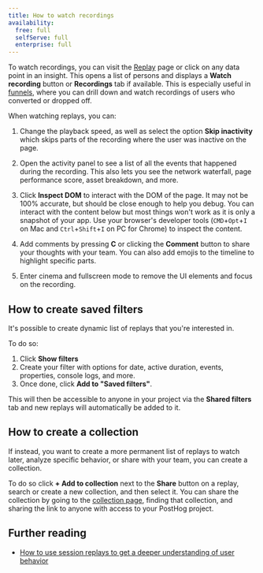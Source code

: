 ```yaml
---
title: How to watch recordings
availability:
  free: full
  selfServe: full
  enterprise: full
---
```



To watch recordings, you can visit the [Replay](https://us.posthog.com/replay) page or click on any data point in an insight. This opens a list of persons and displays a **Watch recording** button or **Recordings** tab if available. This is especially useful in [funnels](/docs/product-analytics/funnels), where you can drill down and watch recordings of users who converted or dropped off.

<ProductVideo
    videoLight={watchRecordingsLight} 
    videoDark={watchRecordingsDark}
    alt="How to watch recordings via insights" 
    classes="rounded"
/>

When watching replays, you can:

1. Change the playback speed, as well as select the option **Skip inactivity** which skips parts of the recording where the user was inactive on the page.

2. Open the activity panel to see a list of all the events that happened during the recording. This also lets you see the network waterfall, page performance score, asset breakdown, and more.

3. Click **Inspect DOM** to interact with the DOM of the page. It may not be 100% accurate, but should be close enough to help you debug. You can interact with the content below but most things won't work as it is only a snapshot of your app. Use your browser's developer tools (`CMD`+`Opt`+`I` on Mac and `Ctrl`+`Shift`+`I` on PC for Chrome) to inspect the content.

4. Add comments by pressing **C** or clicking the **Comment** button to share your thoughts with your team. You can also add emojis to the timeline to highlight specific parts.

5. Enter cinema and fullscreen mode to remove the UI elements and focus on the recording.

<ProductScreenshot
  imageLight="https://res.cloudinary.com/dmukukwp6/image/upload/Clean_Shot_2025_07_18_at_13_41_15_2x_509d07cde3.png"
  imageDark="https://res.cloudinary.com/dmukukwp6/image/upload/Clean_Shot_2025_07_18_at_13_40_58_2x_bbafdeed8d.png"
  alt="Everything you can do in session replay"
  classes="rounded"
/>

## How to create saved filters

It's possible to create dynamic list of replays that you're interested in.

To do so:

1. Click **Show filters**
2. Create your filter with options for date, active duration, events, properties, console logs, and more.
3. Once done, click **Add to "Saved filters"**. 

<ProductScreenshot
  imageLight="https://res.cloudinary.com/dmukukwp6/image/upload/Clean_Shot_2025_07_18_at_11_39_38_2x_6f98a05cfb.png"
  imageDark="https://res.cloudinary.com/dmukukwp6/image/upload/Clean_Shot_2025_07_18_at_11_39_20_2x_a11de9b792.png"
  alt="Saved filters in session replay"
  classes="rounded"
/>

This will then be accessible to anyone in your project via the **Shared filters** tab and new replays will automatically be added to it.

## How to create a collection

If instead, you want to create a more permanent list of replays to watch later, analyze specific behavior, or share with your team, you can create a collection.

To do so click **+ Add to collection** next to the **Share** button on a replay, search or create a new collection, and then select it. You can share the collection by going to the [collection page](https://us.posthog.com/replay/playlists), finding that collection, and sharing the link to anyone with access to your PostHog project.

<ProductScreenshot
  imageLight="https://res.cloudinary.com/dmukukwp6/image/upload/Clean_Shot_2025_07_18_at_11_41_58_2x_00e619e6af.png"
  imageDark="https://res.cloudinary.com/dmukukwp6/image/upload/Clean_Shot_2025_07_18_at_11_42_24_2x_cc87368eb1.png"
  alt="Session replay collection"
  classes="rounded"
/>

## Further reading

- [How to use session replays to get a deeper understanding of user behavior](/tutorials/explore-insights-session-recordings)

